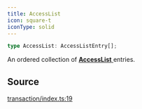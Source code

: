 ```yaml
---
title: AccessList
icon: square-t
iconType: solid
---
```


```ts
type AccessList: AccessListEntry[];
```

An ordered collection of [**AccessList** ](/sdk/content/type-aliases/AccessList) entries.

## Source

[transaction/index.ts:19](https://github.com/dominant-strategies/quais.js/blob/689a9f3b619eb28568d2c4f147828c013dafa8cc/src/transaction/index.ts#L19)
